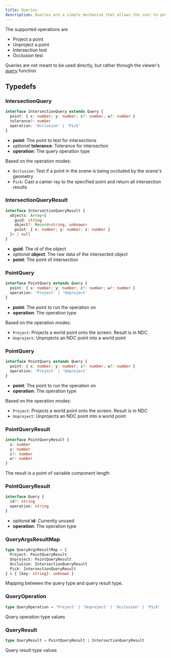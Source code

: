 ```yaml
---
title: Queries
description: Queries are a simple mechanism that allows the user to perform several operations in a contained way.
---
```



The supported operations are 
- Project a point
- Unproject a point
- Intersection test
- Occlusion test

Queries are not meant to be used directly, but rather through the viewer's [_query_](/dev/viewer/viewer-api#query) function


## Typedefs


### IntersectionQuery

```typescript
interface IntersectionQuery extends Query {
  point: { x: number; y: number; z?: number; w?: number }
  tolerance?: number
  operation: 'Occlusion' | 'Pick'
}
```
- **point**: The point to test for intersections
- _optional_ **tolerance**: Tolerance for intersection
- **operation**: The query operation type

Based on the operation modes:
- `Occlusion`: Test if a point in the scene is being occluded by the scene's geometry
- `Pick`: Cast a camer ray to the specified point and return all intersection results

### IntersectionQueryResult

```typescript
interface IntersectionQueryResult {
  objects: Array<{
    guid: string
    object?: Record<string, unknown>
    point: { x: number; y: number; z: number }
  }> | null
}
```
- **guid**: The id of the object
- _optional_ **object**: The raw data of the intersected object
- **point**: The point of intersection

### PointQuery

```typescript
interface PointQuery extends Query {
  point: { x: number; y: number; z?: number; w?: number }
  operation: 'Project' | 'Unproject'
}
```
- **point**: The point to run the operation on
- **operation**: The operation type

Based on the operation modes:
- `Project`: Projects a world point onto the screen. Result is in NDC
- `Unproject`: Unprojects an NDC point into a world point

### PointQuery

```typescript
interface PointQuery extends Query {
  point: { x: number; y: number; z?: number; w?: number }
  operation: 'Project' | 'Unproject'
}
```
- **point**: The point to run the operation on
- **operation**: The operation type

Based on the operation modes:
- `Project`: Projects a world point onto the screen. Result is in NDC
- `Unproject`: Unprojects an NDC point into a world point

### PointQueryResult

```typescript
interface PointQueryResult {
  x: number
  y: number
  z?: number
  w?: number
}
```
The result is a point of variable component length

### PointQueryResult

```typescript
interface Query {
  id?: string 
  operation: string
}
```
- _optional_ **id**: Currently unused
- **operation**: The operation type

### QueryArgsResultMap

```typescript
type QueryArgsResultMap = {
  Project: PointQueryResult
  Unproject: PointQueryResult
  Occlusion: IntersectionQueryResult
  Pick: IntersectionQueryResult
} & { [key: string]: unknown }
```
Mapping between the query type and query result type.

### QueryOperation

```typescript
type QueryOperation = 'Project' | 'Unproject' | 'Occlusion' | 'Pick'
```
Query operation type values


### QueryResult

```typescript
type QueryResult = PointQueryResult | IntersectionQueryResult
```
Query result type values